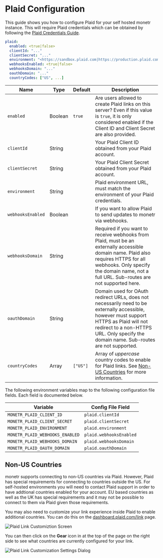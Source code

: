 # Plaid Configuration

This guide shows you how to configure Plaid for your self hosted monetr instance. This will require Plaid credentials
which can be obtained by following the [Plaid Credentials Guide](../development/credentials#plaid).

```yaml filename="config.yaml"
plaid:
  enabled: <true|false>
  clientId: "..."
  clientSecret: "..."
  environment: "<https://sandbox.plaid.com|https://production.plaid.com>"
  webhooksEnabled: <true|false>
  webhooksDomain: "..."
  oauthDomain: "..."
  countryCodes: ["US", ...]
```

| **Name**          | **Type** | **Default** | **Description**                                                                                                                                                                                                                   |
| ---               | ---      | ---         | ---                                                                                                                                                                                                                               |
| `enabled`         | Boolean  | `true`      | Are users allowed to create Plaid links on this server? Even if this value is `true`, it is only considered enabled if the Client ID and Client Secret are also provided.                                                         |
| `clientId`        | String   |             | Your Plaid Client ID obtained from your Plaid account.                                                                                                                                                                            |
| `clientSecret`    | String   |             | Your Plaid Client Secret obtained from your Plaid account.                                                                                                                                                                        |
| `environment`     | String   |             | Plaid environment URL, must match the environment of your Plaid credentials.                                                                                                                                                      |
| `webhooksEnabled` | Boolean  |             | If you want to allow Plaid to send updates to monetr via webhooks.                                                                                                                                                                |
| `webhooksDomain`  | String   |             | Required if you want to receive webhooks from Plaid, must be an externally accessible domain name. Plaid also requires HTTPS for all webhooks. Only specify the domain name, not a full URL. Sub-routes are not supported here.   |
| `oauthDomain`     | String   |             | Domain used for OAuth redirect URLs, does not necessarily need to be externally accessible, however must support HTTPS as Plaid will not redirect to a non-HTTPS URL. Only specify the domain name. Sub-routes are not supported. |
| `countryCodes`    | Array    | `["US"]`    | Array of _uppercase_ country codes to enable for Plaid links. See [Non-US Countries](#non-us-countries) for more information.                                                                                                     |

The following environment variables map to the following configuration file fields. Each field is documented below.

| Variable                        | Config File Field       |
|---------------------------------|-------------------------|
| `MONETR_PLAID_CLIENT_ID`        | `plaid.clientId`        |
| `MONETR_PLAID_CLIENT_SECRET`    | `plaid.clientSecret`    |
| `MONETR_PLAID_ENVIRONMENT`      | `plaid.environment`     |
| `MONETR_PLAID_WEBHOOKS_ENABLED` | `plaid.webhooksEnabled` |
| `MONETR_PLAID_WEBHOOKS_DOMAIN`  | `plaid.webhooksDomain`  |
| `MONETR_PLAID_OAUTH_DOMAIN`     | `plaid.oauthDomain`     |

## Non-US Countries

monetr supports connecting to non-US countries via Plaid. However, Plaid has special requirements for connecting to
countries outside the US. For self-hosted environments you will need to contact Plaid support in order to have addtional
countries enabled for your account. EU based countries as well as the UK has special requirements and it may not be
possible to connect to them via Plaid given those requirements.

You may also need to customize your link experience inside Plaid to enable additional countries. You can do this on the
[dashboard.plaid.com/link](https://dashboard.plaid.com/link) page.

![Plaid Link Customiztion Screen](./assets/plaid_link_customization.png)

You can then click on the **Gear** icon in at the top of the page on the right side to see what countries are currently
configured for your link.

![Plaid Link Customization Settings Dialog](./assets/plaid_link_customization_settings_dialog.png)
